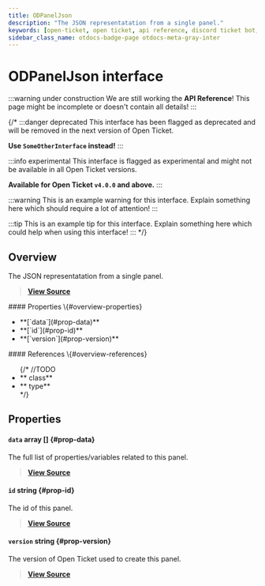 ```yaml
---
title: ODPanelJson
description: "The JSON representatation from a single panel."
keywords: [open-ticket, open ticket, api reference, discord ticket bot, interface]
sidebar_class_name: otdocs-badge-page otdocs-meta-gray-inter
---
```

<head>
    <link rel="apple-touch-icon" href="/img/logo_vertical.png"/>
</head>

# ODPanelJson <M color="gray">interface</M>

:::warning under construction
We are still working the **API Reference**! This page might be incomplete or doesn't contain all details!
:::

{/*
:::danger deprecated
This interface has been flagged as deprecated and will be removed in the next version of Open Ticket.

**Use `SomeOtherInterface` instead!**
:::

:::info experimental
This interface is flagged as experimental and might not be available in all Open Ticket versions.

**Available for Open Ticket `v4.0.0` and above.**
:::

:::warning
This is an example warning for this interface. Explain something here which should require a lot of attention!
:::

:::tip
This is an example tip for this interface. Explain something here which could help when using this interface!
:::
*/}

## Overview
The JSON representatation from a single panel.

> [**View Source**](https://otgithub.dj-dj.be/tree/main/src/core/api/openticket/panel.ts#L43)

<FlexHorizontal>
<div style={{width:"50%"}} className="otdocs-flex-mobile-width">
    #### Properties \{#overview-properties}
    <ul>
        <li>**[`data`](#prop-data)**</li>
        <li>**[`id`](#prop-id)**</li>
        <li>**[`version`](#prop-version)**</li>
    </ul>
</div>
<div style={{width:"50%"}} className="otdocs-flex-mobile-width">
    #### References \{#overview-references}
    <ul>
        {/*
        //TODO
        <li>**<code><ApiUrl url="class:ODId" label="api.ODId"/></code> <M color="purple">class</M>**</li>
        <li>**<code><ApiUrl url="type:ODExampleType" label="api.ODExampleType"/></code> <M color="brown">type</M>**</li>
        */}
    </ul>
</div>
</FlexHorizontal>

## Properties
<Divider></Divider>
#### `data` <M color="pink">array</M> <ApiBlock><ApiUrl url="interface:ODPanelDataJson" label="api.ODPanelDataJson"/>[]</ApiBlock> \{#prop-data}
The full list of properties/variables related to this panel.

> [**View Source**](https://otgithub.dj-dj.be/tree/main/src/core/api/openticket/panel.ts#L49)

<Divider></Divider>
#### `id` <M color="blue">string</M> <ApiBlock><ApiUrl url="js:string" label="string"/></ApiBlock> \{#prop-id}
The id of this panel.

> [**View Source**](https://otgithub.dj-dj.be/tree/main/src/core/api/openticket/panel.ts#L45)

<Divider></Divider>
#### `version` <M color="blue">string</M> <ApiBlock><ApiUrl url="js:string" label="string"/></ApiBlock> \{#prop-version}
The version of Open Ticket used to create this panel.

> [**View Source**](https://otgithub.dj-dj.be/tree/main/src/core/api/openticket/panel.ts#L47)

<Divider></Divider>
